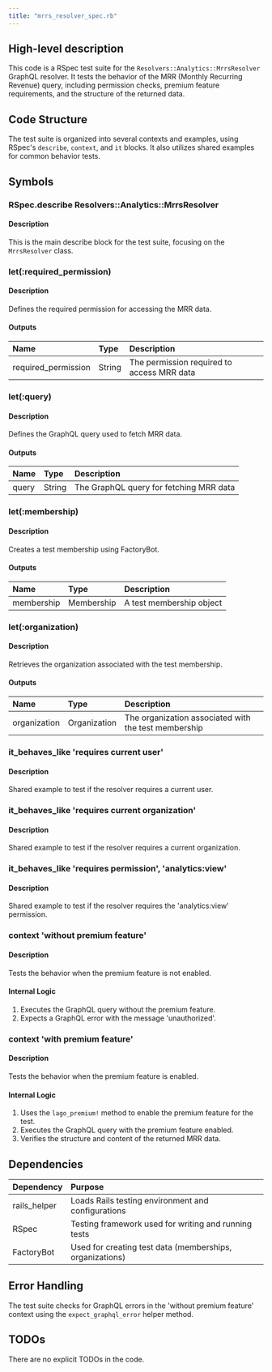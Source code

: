 ```yaml
---
title: "mrrs_resolver_spec.rb"
---
```


## High-level description
This code is a RSpec test suite for the `Resolvers::Analytics::MrrsResolver` GraphQL resolver. It tests the behavior of the MRR (Monthly Recurring Revenue) query, including permission checks, premium feature requirements, and the structure of the returned data.

## Code Structure
The test suite is organized into several contexts and examples, using RSpec's `describe`, `context`, and `it` blocks. It also utilizes shared examples for common behavior tests.

## Symbols

### RSpec.describe Resolvers::Analytics::MrrsResolver
#### Description
This is the main describe block for the test suite, focusing on the `MrrsResolver` class.

### let(:required_permission)
#### Description
Defines the required permission for accessing the MRR data.

#### Outputs
| Name | Type | Description |
|:-----|:-----|:------------|
| required_permission | String | The permission required to access MRR data |

### let(:query)
#### Description
Defines the GraphQL query used to fetch MRR data.

#### Outputs
| Name | Type | Description |
|:-----|:-----|:------------|
| query | String | The GraphQL query for fetching MRR data |

### let(:membership)
#### Description
Creates a test membership using FactoryBot.

#### Outputs
| Name | Type | Description |
|:-----|:-----|:------------|
| membership | Membership | A test membership object |

### let(:organization)
#### Description
Retrieves the organization associated with the test membership.

#### Outputs
| Name | Type | Description |
|:-----|:-----|:------------|
| organization | Organization | The organization associated with the test membership |

### it_behaves_like 'requires current user'
#### Description
Shared example to test if the resolver requires a current user.

### it_behaves_like 'requires current organization'
#### Description
Shared example to test if the resolver requires a current organization.

### it_behaves_like 'requires permission', 'analytics:view'
#### Description
Shared example to test if the resolver requires the 'analytics:view' permission.

### context 'without premium feature'
#### Description
Tests the behavior when the premium feature is not enabled.

#### Internal Logic
1. Executes the GraphQL query without the premium feature.
2. Expects a GraphQL error with the message 'unauthorized'.

### context 'with premium feature'
#### Description
Tests the behavior when the premium feature is enabled.

#### Internal Logic
1. Uses the `lago_premium!` method to enable the premium feature for the test.
2. Executes the GraphQL query with the premium feature enabled.
3. Verifies the structure and content of the returned MRR data.

## Dependencies
| Dependency | Purpose |
|:-----------|:--------|
| rails_helper | Loads Rails testing environment and configurations |
| RSpec | Testing framework used for writing and running tests |
| FactoryBot | Used for creating test data (memberships, organizations) |

## Error Handling
The test suite checks for GraphQL errors in the 'without premium feature' context using the `expect_graphql_error` helper method.

## TODOs
There are no explicit TODOs in the code.